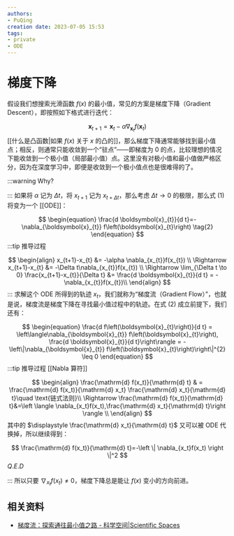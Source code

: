 ```yaml
---
authors:
- PuQing
creation date: 2023-07-05 15:53
tags:
- private
- ODE
---
```


# 梯度下降

假设我们想搜索光滑函数 $f(x)$ 的最小值，常见的方案是梯度下降（Gradient Descent），即按照如下格式进行迭代：

$$
\begin{equation}
\boldsymbol{x}_{t+1}  =  \boldsymbol{x}_{t}-\alpha \nabla_{\boldsymbol{x}_{t}} f\left(\boldsymbol{x}_{t}\right) \tag{1}
\end{equation}
$$
[[什么是凸函数|如果 $f(x)$ 关于 $x$ 的凸的]]，那么梯度下降通常能够找到最小值点；相反，则通常只能收敛到一个“驻点”——即梯度为 0 的点，比较理想的情况下能收敛到一个极小值（局部最小值）点。这里没有对极小值和最小值做严格区分，因为在深度学习中，即便是收敛到一个极小值点也是很难得的了。

:::warning Why?


<!--truncate-->
:::
如果将 $\alpha$ 记为 $\Delta t$，将 $x_{t+1}$ 记为 $x_{t+\Delta t}$，那么考虑 $\Delta t \to 0$ 的极限，那么式 (1) 将变为一个 [[ODE]]：

$$
\begin{equation}
\frac{d \boldsymbol{x}_{t}}{d t}=-\nabla_{\boldsymbol{x}_{t}} f\left(\boldsymbol{x}_{t}\right) \tag{2}
\end{equation}
$$
:::tip 推导过程

$$
\begin{align}
x_{t+1}-x_{t} &= -\alpha \nabla_{x_{t}}f(x_{t}) \\
\Rightarrow  x_{t+1}-x_{t} &= -\Delta t\nabla_{x_{t}}f(x_{t}) \\
\Rightarrow \lim_{\Delta t \to 0} \frac{x_{t+1}-x_{t}}{\Delta t}  &= \frac{d \boldsymbol{x}_{t}}{d t} = - \nabla_{x_{t}}f(x_{t})\\
\end{align}
$$
:::
求解这个 ODE 所得到的轨迹 $x_t$，我们就称为“梯度流（Gradient Flow）”，也就是说，梯度流是梯度下降在寻找最小值过程中的轨迹。在式 (2) 成立前提下，我们还有：

$$
\begin{equation}
\frac{d f\left(\boldsymbol{x}_{t}\right)}{d t}  = \left\langle\nabla_{\boldsymbol{x}_{t}} f\left(\boldsymbol{x}_{t}\right), \frac{d \boldsymbol{x}_{t}}{d t}\right\rangle  = -\left\|\nabla_{\boldsymbol{x}_{t}} f\left(\boldsymbol{x}_{t}\right)\right\|^{2} \leq 0
\end{equation}
$$
:::tip 推导过程 [[Nabla 算符]]

$$
\begin{align}
\frac{\mathrm{d} f(x_t)}{\mathrm{d} t} & = \frac{\mathrm{d} f(x_t)}{\mathrm{d} x_t} \frac{\mathrm{d} x_t}{\mathrm{d} t}\quad \text{链式法则}\\ 
\Rightarrow \frac{\mathrm{d} f(x_t)}{\mathrm{d} t}&=\left \langle \nabla_{x_t}f(x_t),\frac{\mathrm{d} x_t}{\mathrm{d} t}\right \rangle \\
\end{align}
$$
其中的 $\displaystyle \frac{\mathrm{d} x_t}{\mathrm{d} t}$ 又可以被 ODE 代换掉，所以继续得到：

$$
\frac{\mathrm{d} f(x_t)}{\mathrm{d} t}=-\left \| \nabla_{x_t}f(x_t) \right \|^2 
$$
$Q.E.D$

:::
所以只要 $\displaystyle\nabla_{x_t}f(x_t) \ne 0$，梯度下降总是能让 $f(x)$ 变小的方向前进。

## 相关资料

- [梯度流：探索通往最小值之路 - 科学空间|Scientific Spaces](https://spaces.ac.cn/archives/9660)
